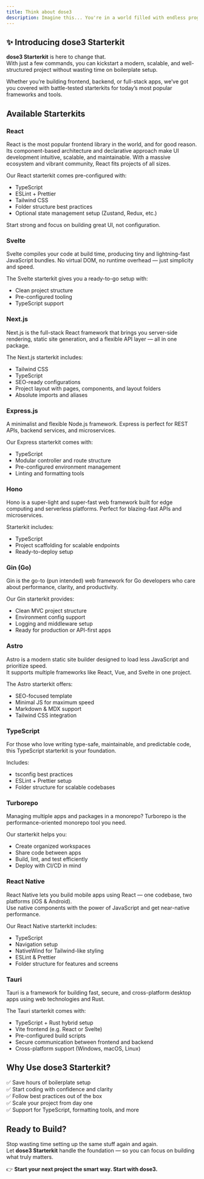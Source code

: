 ```yaml
---
title: Think about dose3
description: Imagine this... You're in a world filled with endless programming languages, frameworks, and tools. Every project comes with its own unique requirements, and your job as a developer is to choose the right stack that fits perfectly. But why is it that every time you start a new project, you’re forced to reinvent the wheel? You repeat the same setup, install the same dependencies, and structure your project the same way — over and over again.
---
```


## ✨ Introducing **dose3 Starterkit**

**dose3 Starterkit** is here to change that.  
With just a few commands, you can kickstart a modern, scalable, and well-structured project without wasting time on boilerplate setup.

Whether you’re building frontend, backend, or full-stack apps, we’ve got you covered with battle-tested starterkits for today’s most popular frameworks and tools.

## Available Starterkits

### React  
React is the most popular frontend library in the world, and for good reason.  
Its component-based architecture and declarative approach make UI development intuitive, scalable, and maintainable. With a massive ecosystem and vibrant community, React fits projects of all sizes.

Our React starterkit comes pre-configured with:
- TypeScript
- ESLint + Prettier
- Tailwind CSS
- Folder structure best practices
- Optional state management setup (Zustand, Redux, etc.)

Start strong and focus on building great UI, not configuration.

### Svelte  
Svelte compiles your code at build time, producing tiny and lightning-fast JavaScript bundles. No virtual DOM, no runtime overhead — just simplicity and speed.

The Svelte starterkit gives you a ready-to-go setup with:
- Clean project structure
- Pre-configured tooling
- TypeScript support

### Next.js  
Next.js is the full-stack React framework that brings you server-side rendering, static site generation, and a flexible API layer — all in one package.

The Next.js starterkit includes:
- Tailwind CSS
- TypeScript
- SEO-ready configurations
- Project layout with pages, components, and layout folders
- Absolute imports and aliases

### Express.js  
A minimalist and flexible Node.js framework. Express is perfect for REST APIs, backend services, and microservices.

Our Express starterkit comes with:
- TypeScript
- Modular controller and route structure
- Pre-configured environment management
- Linting and formatting tools

### Hono  
Hono is a super-light and super-fast web framework built for edge computing and serverless platforms. Perfect for blazing-fast APIs and microservices.

Starterkit includes:
- TypeScript
- Project scaffolding for scalable endpoints
- Ready-to-deploy setup

### Gin (Go)  
Gin is the go-to (pun intended) web framework for Go developers who care about performance, clarity, and productivity.

Our Gin starterkit provides:
- Clean MVC project structure
- Environment config support
- Logging and middleware setup
- Ready for production or API-first apps

### Astro  
Astro is a modern static site builder designed to load less JavaScript and prioritize speed.  
It supports multiple frameworks like React, Vue, and Svelte in one project.

The Astro starterkit offers:
- SEO-focused template
- Minimal JS for maximum speed
- Markdown & MDX support
- Tailwind CSS integration

### TypeScript  
For those who love writing type-safe, maintainable, and predictable code, this TypeScript starterkit is your foundation.

Includes:
- tsconfig best practices
- ESLint + Prettier setup
- Folder structure for scalable codebases

### Turborepo  
Managing multiple apps and packages in a monorepo? Turborepo is the performance-oriented monorepo tool you need.

Our starterkit helps you:
- Create organized workspaces
- Share code between apps
- Build, lint, and test efficiently
- Deploy with CI/CD in mind

### React Native  
React Native lets you build mobile apps using React — one codebase, two platforms (iOS & Android).  
Use native components with the power of JavaScript and get near-native performance.

Our React Native starterkit includes:
- TypeScript
- Navigation setup
- NativeWind for Tailwind-like styling
- ESLint & Prettier
- Folder structure for features and screens

### Tauri  
Tauri is a framework for building fast, secure, and cross-platform desktop apps using web technologies and Rust.

The Tauri starterkit comes with:
- TypeScript + Rust hybrid setup
- Vite frontend (e.g. React or Svelte)
- Pre-configured build scripts
- Secure communication between frontend and backend
- Cross-platform support (Windows, macOS, Linux)

## Why Use dose3 Starterkit?

✅ Save hours of boilerplate setup  
✅ Start coding with confidence and clarity  
✅ Follow best practices out of the box  
✅ Scale your project from day one  
✅ Support for TypeScript, formatting tools, and more

## Ready to Build?

Stop wasting time setting up the same stuff again and again.  
Let **dose3 Starterkit** handle the foundation — so you can focus on building what truly matters.

👉 **Start your next project the smart way. Start with dose3.**

